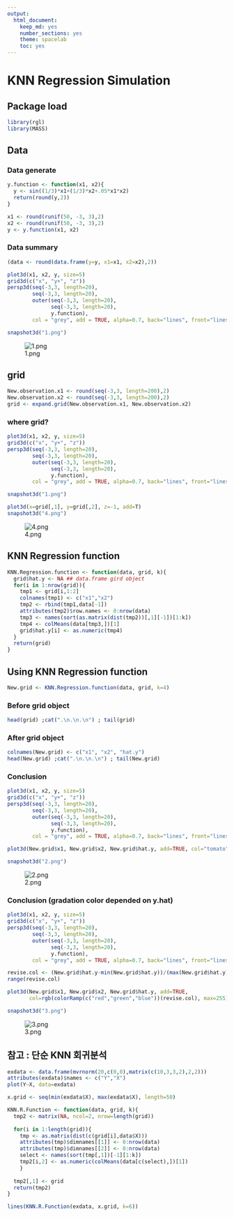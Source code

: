 ```yaml
---
output:
  html_document:
    keep_md: yes
    number_sections: yes
    theme: spacelab
    toc: yes
---
```


# KNN Regression Simulation

## Package load

```r
library(rgl)
library(MASS)
```

## Data

### Data generate

```r
y.function <- function(x1, x2){
  y <- sin((1/3)*x1+(1/3)*x2+.05*x1*x2)
  return(round(y,2))
}

x1 <- round(runif(50, -3, 3),2)
x2 <- round(runif(50, -3, 3),2)
y <- y.function(x1, x2)
```

### Data summary

```r
(data <- round(data.frame(y=y, x1=x1, x2=x2),2))

plot3d(x1, x2, y, size=5)
grid3d(c("x", "y+", "z"))
persp3d(seq(-3,3, length=20), 
        seq(-3,3, length=20), 
        outer(seq(-3,3, length=20), 
              seq(-3,3, length=20), 
              y.function), 
        col = "grey", add = TRUE, alpha=0.7, back="lines", front="lines")

snapshot3d("1.png")
```

![1.png](1.png)

## grid

```r
New.observation.x1 <- round(seq(-3,3, length=200),2)
New.observation.x2 <- round(seq(-3,3, length=200),2)
grid <- expand.grid(New.observation.x1, New.observation.x2)
```

### where grid?

```r
plot3d(x1, x2, y, size=5)
grid3d(c("x", "y+", "z"))
persp3d(seq(-3,3, length=20), 
        seq(-3,3, length=20), 
        outer(seq(-3,3, length=20), 
              seq(-3,3, length=20), 
              y.function), 
        col = "grey", add = TRUE, alpha=0.7, back="lines", front="lines")

snapshot3d("1.png")

plot3d(x=grid[,1], y=grid[,2], z=-1, add=T)
snapshot3d("4.png")
```

![4.png](4.png)

## KNN Regression function

```r
KNN.Regression.function <- function(data, grid, k){
  grid$hat.y <- NA ## data.frame gird object
  for(i in 1:nrow(grid)){
    tmp1 <- grid[i,1:2]
    colnames(tmp1) <- c("x1","x2")
    tmp2 <- rbind(tmp1,data[-1])
    attributes(tmp2)$row.names <- 0:nrow(data)
    tmp3 <- names(sort(as.matrix(dist(tmp2))[,1][-1])[1:k])
    tmp4 <- colMeans(data[tmp3,])[1]
    grid$hat.y[i] <- as.numeric(tmp4)
  }
  return(grid)
}
```

## Using KNN Regression function

```r
New.grid <- KNN.Regression.function(data, grid, k=4)
```

### Before grid object

```r
head(grid) ;cat(".\n.\n.\n") ; tail(grid)
```

### After grid object

```r
colnames(New.grid) <- c("x1", "x2", "hat.y")
head(New.grid) ;cat(".\n.\n.\n") ; tail(New.grid)
```

### Conclusion

```r
plot3d(x1, x2, y, size=5)
grid3d(c("x", "y+", "z"))
persp3d(seq(-3,3, length=20), 
        seq(-3,3, length=20), 
        outer(seq(-3,3, length=20), 
              seq(-3,3, length=20), 
              y.function), 
        col = "grey", add = TRUE, alpha=0.7, back="lines", front="lines")

plot3d(New.grid$x1, New.grid$x2, New.grid$hat.y, add=TRUE, col="tomato")

snapshot3d("2.png")
```

![2.png](2.png)

### Conclusion (gradation color depended on y.hat)

```r
plot3d(x1, x2, y, size=5)
grid3d(c("x", "y+", "z"))
persp3d(seq(-3,3, length=20), 
        seq(-3,3, length=20), 
        outer(seq(-3,3, length=20), 
              seq(-3,3, length=20), 
              y.function), 
        col = "grey", add = TRUE, alpha=0.7, back="lines", front="lines")

revise.col <- (New.grid$hat.y-min(New.grid$hat.y))/(max(New.grid$hat.y)-min(New.grid$hat.y)) ## scale [0,1]
range(revise.col) 

plot3d(New.grid$x1, New.grid$x2, New.grid$hat.y, add=TRUE, 
       col=rgb(colorRamp(c("red","green","blue"))(revise.col), max=255))

snapshot3d("3.png")
```

![3.png](3.png)

## 참고 : 단순 KNN 회귀분석

```r
exdata <- data.frame(mvrnorm(20,c(0,0),matrix(c(10,3,3,2),2,2)))
attributes(exdata)$names <- c("Y","X")
plot(Y~X, data=exdata)

x.grid <- seq(min(exdata$X), max(exdata$X), length=50)

KNN.R.Function <- function(data, grid, k){
  tmp2 <- matrix(NA, ncol=2, nrow=length(grid))
  
  for(i in 1:length(grid)){
    tmp <- as.matrix(dist(c(grid[i],data$X)))
    attributes(tmp)$dimnames[[1]] <- 0:nrow(data)
    attributes(tmp)$dimnames[[2]] <- 0:nrow(data)
    select <- names(sort(tmp[,1])[-1][1:k])
    tmp2[i,2] <- as.numeric(colMeans(data[c(select),])[1])
    }
  
  tmp2[,1] <- grid
  return(tmp2)
}

lines(KNN.R.Function(exdata, x.grid, k=6))
```
